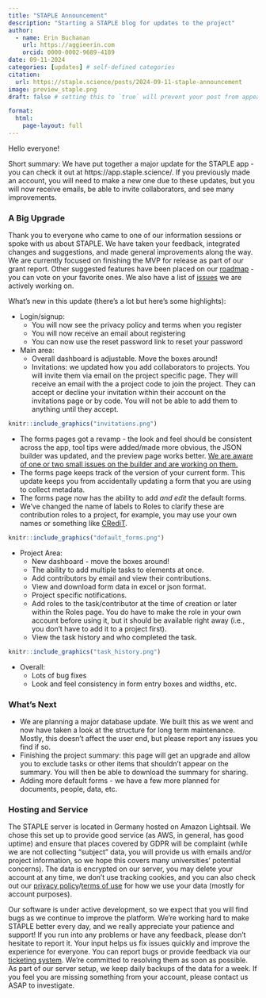 ```yaml
---
title: "STAPLE Announcement"
description: "Starting a STAPLE blog for updates to the project"
author:
  - name: Erin Buchanan
    url: https://aggieerin.com
    orcid: 0000-0002-9689-4189
date: 09-11-2024
categories: [updates] # self-defined categories
citation: 
  url: https://staple.science/posts/2024-09-11-staple-announcement
image: preview_staple.png
draft: false # setting this to `true` will prevent your post from appearing on your listing page until you're ready!

format: 
  html:
    page-layout: full
---
```


Hello everyone!

Short summary: We have put together a major update for the STAPLE app - you can check it out at https://app.staple.science/. If you previously made an account, you will need to make a new one due to these updates, but you will now receive emails, be able to invite collaborators, and see many improvements.

### A Big Upgrade

Thank you to everyone who came to one of our information sessions or spoke with us about STAPLE. We have taken your feedback, integrated changes and suggestions, and made general improvements along the way. We are currently focused on finishing the MVP for release as part of our grant report. Other suggested features have been placed on our <a href="https://roadmap.staple.science/">roadmap</a> - you can vote on your favorite ones. We also have a list of <a href="https://github.com/STAPLE-verse/STAPLE/issues">issues</a> we are actively working on.

What's new in this update (there's a lot but here's some highlights):

-   Login/signup:
    -   You will now see the privacy policy and terms when you register
    -   You will now receive an email about registering
    -   You can now use the reset password link to reset your password
-   Main area:
    -   Overall dashboard is adjustable. Move the boxes around!
    -   Invitations: we updated how you add collaborators to projects. You will invite them via email on the project specific page. They will receive an email with the a project code to join the project. They can accept or decline your invitation within their account on the invitations page or by code. You will not be able to add them to anything until they accept.

```r
knitr::include_graphics("invitations.png")
```

-   The forms pages got a revamp - the look and feel should be consistent across the app, tool tips were added/made more obvious, the JSON builder was updated, and the preview page works better. <a href="https://github.com/STAPLE-verse/STAPLE/issues/286">We are aware of one or two small issues on the builder and are working on them.</a>
-   The forms page keeps track of the version of your current form. This update keeps you from accidentally updating a form that you are using to collect metadata.
-   The forms page now has the ability to add *and edit* the default forms.
-   We've changed the name of labels to Roles to clarify these are contribution roles to a project, for example, you may use your own names or something like <a href="https://credit.niso.org/">CRediT</a>.

```r
knitr::include_graphics("default_forms.png")
```

-   Project Area:
    -   New dashboard - move the boxes around!
    -   The ability to add multiple tasks to elements at once.
    -   Add contributors by email and view their contributions.
    -   View and download form data in excel or json format.
    -   Project specific notifications.
    -   Add roles to the task/contributor at the time of creation or later within the Roles page. You do have to make the role in your own account before using it, but it should be available right away (i.e., you don't have to add it to a project first).
    -   View the task history and who completed the task.

```r
knitr::include_graphics("task_history.png")
```

-   Overall:
    -   Lots of bug fixes
    -   Look and feel consistency in form entry boxes and widths, etc.

### What's Next

-   We are planning a major database update. We built this as we went and now have taken a look at the structure for long term maintenance. Mostly, this doesn't affect the user end, but please report any issues you find if so.
-   Finishing the project summary: this page will get an upgrade and allow you to exclude tasks or other items that shouldn't appear on the summary. You will then be able to download the summary for sharing.
-   Adding more default forms - we have a few more planned for documents, people, data, etc.

### Hosting and Service

The STAPLE server is located in Germany hosted on Amazon Lightsail. We chose this set up to provide good service (as AWS, in general, has good uptime) and ensure that places covered by GDPR will be complaint (while we are not collecting "subject" data, you will provide us with emails and/or project information, so we hope this covers many universities' potential concerns). The data is encrypted on our server, you may delete your account at any time, we don't use tracking cookies, and you can also check out our <a href="https://staple.science/privacy_policy.html">privacy policy</a>/<a href="https://staple.science/terms_conditions.html">terms of use</a> for how we use your data (mostly for account purposes).

Our software is under active development, so we expect that you will find bugs as we continue to improve the platform. We're working hard to make STAPLE better every day, and we really appreciate your patience and support! If you run into any problems or have any feedback, please don't hesitate to report it. Your input helps us fix issues quickly and improve the experience for everyone. You can report bugs or provide feedback via our <a href="mailto:staple.helpdesk@gmail.com">ticketing system</a>. We're committed to resolving them as soon as possible. As part of our server setup, we keep daily backups of the data for a week. If you feel you are missing something from your account, please contact us ASAP to investigate.

